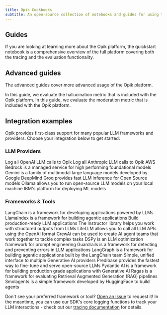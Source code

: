 ```yaml
---
title: Opik Cookbooks
subtitle: An open-source collection of notebooks and guides for using the Opik platform.
---
```


## Guides

<Card title="Quickstart Notebook" icon="link" href="/cookbook/quickstart_notebook">
  If you are looking at learning more about the Opik platform, the quickstart notebook is a comprehensive overview of
  the full platform covering both the tracing and the evaluation functionality.
</Card>

## Advanced guides

The advanced guides cover more advanced usage of the Opik platform.

<CardGroup cols={2}>
  <Card title="Evaluate Hallucination Metric" href="/docs/opik/cookbook/evaluate_hallucination_metric">
    In this guide, we evaluate the hallucination metric that is included with the Opik platform.
  </Card>
  <Card title="Evaluate Moderation Metric" href="/docs/opik/cookbook/evaluate_moderation_metric">
    In this guide, we evaluate the moderation metric that is included with the Opik platform.
  </Card>
</CardGroup>

## Integration examples

Opik provides first-class support for many popular LLM frameworks and providers. Choose your integration below to get started:

### LLM Providers

<CardGroup cols={3}>
  <Card title="OpenAI" href="/docs/opik/cookbook/openai">
    Log all OpenAI LLM calls to Opik
  </Card>
  <Card title="Anthropic" href="/docs/opik/cookbook/anthropic">
    Log all Anthropic LLM calls to Opik
  </Card>
  <Card title="Bedrock" href="/docs/opik/cookbook/bedrock">
    AWS Bedrock is a managed service for high performing foundational models
  </Card>
  <Card title="Gemini" href="/docs/opik/cookbook/gemini">
    Gemini is a family of multimodal large language models developed by Google DeepMind
  </Card>
  <Card title="Groq" href="/docs/opik/cookbook/groq">
    Groq provides fast LLM inference for Open Source models
  </Card>
  <Card title="Ollama" href="/docs/opik/cookbook/ollama">
    Ollama allows you to run open-source LLM models on your local machine
  </Card>
  <Card title="watsonx" href="/docs/opik/cookbook/watsonx">
    IBM's platform for deploying ML models
  </Card>
</CardGroup>

### Frameworks & Tools

<CardGroup cols={3}>
  <Card title="LangChain" href="/docs/opik/cookbook/langchain">
    LangChain is a framework for developing applications powered by LLMs
  </Card>
  <Card title="LlamaIndex" href="/docs/opik/cookbook/llama-index">
    LlamaIndex is a framework for building agentic applications
  </Card>
  <Card title="Haystack" href="/docs/opik/cookbook/haystack">
    Build production-ready LLM applications
  </Card>
  <Card title="Instructor" href="/docs/opik/cookbook/instructor">
    The Instructor library helps you work with structured outputs from LLMs
  </Card>
  <Card title="LiteLLM" href="/docs/opik/cookbook/litellm">
    LiteLLM allows you to call all LLM APIs using the OpenAI format
  </Card>
  <Card title="CrewAI" href="/docs/opik/cookbook/crewai">
    CrewAi can be used to create AI agent teams that work together to tackle complex tasks
  </Card>
  <Card title="DSPy" href="/docs/opik/cookbook/dspy">
    DSPy is an LLM optimization framework for prompt engineering
  </Card>
  <Card title="Guardrails" href="/docs/opik/cookbook/guardrails-ai">
    Guardrails is a framework for detecting and preventing errors in LLM applications
  </Card>
  <Card title="LangGraph" href="/docs/opik/cookbook/langgraph">
    LangGraph is a framework for building agentic applications built by the LangChain team
  </Card>
  <Card title="aisuite" href="/docs/opik/cookbook/aisuite">
    Simple, unified interface to multiple Generative AI providers
  </Card>
  <Card title="Predibase" href="/docs/opik/cookbook/predibase">
    Predibase provides the fastest way to fine-tune and serve open-source LLMs
  </Card>
  <Card title="Pydantic AI" href="/docs/opik/cookbook/pydantic-ai">
    Pydantic AI is a framework for building production grade applications with Generative AI
  </Card>
  <Card title="Ragas" href="/docs/opik/cookbook/ragas">
    Ragas is a framework for evaluating Retrieval Augmented Generation (RAG) pipelines
  </Card>
  <Card title="Smolagents" href="/docs/opik/cookbook/smolagents">
    Smolagents is a simple framework developed by HuggingFace to build agents
  </Card>
</CardGroup>

Don't see your preferred framework or tool? [Open an issue](https://github.com/comet-ml/opik/issues) to request it! In the meantime, you can use our SDK's core logging functions to track your LLM interactions - check out our [tracing documentation](/docs/opik/tracing/log_traces) for details.
